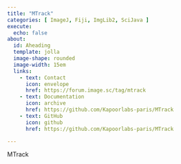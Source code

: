 ```yaml
---
title: "MTrack"
categories: [ ImageJ, Fiji, ImgLib2, SciJava ]
execute:
  echo: false
about:
  id: Aheading
  template: jolla
  image-shape: rounded
  image-width: 15em
  links:
    - text: Contact
      icon: envelope
      href: https://forum.image.sc/tag/mtrack
    - text: Documentation
      icon: archive
      href: https://github.com/Kapoorlabs-paris/MTrack
    - text: GitHub
      icon: github
      href: https://github.com/Kapoorlabs-paris/MTrack

---
```


::: {.alignleft}

MTrack

:::
